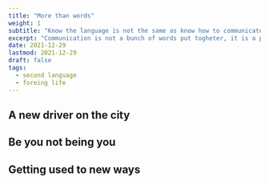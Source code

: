 ```yaml
---
title: "More than words"
weight: 1
subtitle: "Know the language is not the same as know how to communicate. Communication is a piece of you."
excerpt: "Communication is not a bunch of words put togheter, it is a piece of yourself materialized in the society."
date: 2021-12-29
lastmod: 2021-12-29
draft: false
tags: 
  - second language
  - foreing life
---
```


## A new driver on the city

## Be you not being you

## Getting used to new ways



